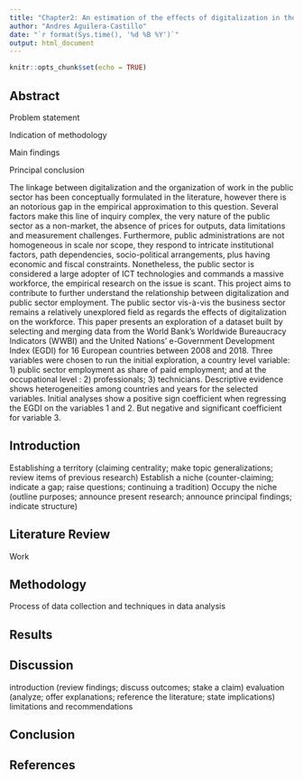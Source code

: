 ```yaml
---
title: "Chapter2: An estimation of the effects of digitalization in the public sector workforce"
author: "Andres Aguilera-Castillo"
date: "`r format(Sys.time(), '%d %B %Y')`"
output: html_document
---
```


```r
knitr::opts_chunk$set(echo = TRUE)
```

## Abstract

Problem statement

Indication of methodology

Main findings

Principal conclusion

The linkage between digitalization and the organization of work in the public sector has been conceptually formulated in the literature, however there is an notorious gap in the empirical approximation to this question. Several factors make this line of inquiry complex, the very nature of the public sector as a non-market, the absence of prices for outputs, data limitations and measurement challenges. Furthermore, public administrations are not homogeneous in scale nor scope, they respond to intricate institutional factors, path dependencies, socio-political arrangements, plus having economic and fiscal constraints. Nonetheless, the public sector is considered a large adopter of ICT technologies and commands a massive workforce, the empirical research on the issue is scant. This project aims to contribute to further understand the relationship between digitalization and public sector employment. The public sector vis-à-vis the business sector remains a relatively unexplored field as regards the effects of digitalization on the workforce. This paper presents an exploration of a dataset built by selecting and merging data from the World Bank's Worldwide Bureaucracy Indicators (WWBI) and the United Nations' e-Government Development Index (EGDI) for 16 European countries between 2008 and 2018. Three variables were chosen to run the initial exploration, a country level variable: 1) public sector employment as share of paid employment; and at the occupational level : 2) professionals; 3) technicians. Descriptive evidence shows heterogeneities among countries and years for the selected variables. Initial analyses show a positive sign coefficient when regressing the EGDI on the variables 1 and 2. But negative and significant coefficient for variable 3.

## Introduction

Establishing a territory (claiming centrality; make topic generalizations; review items of previous research) Establish a niche (counter-claiming; indicate a gap; raise questions; continuing a tradition) Occupy the niche (outline purposes; announce present research; announce principal findings; indicate structure)

## Literature Review

Work

## Methodology

Process of data collection and techniques in data analysis

## Results

## Discussion

introduction (review findings; discuss outcomes; stake a claim) evaluation (analyze; offer explanations; reference the literature; state implications) limitations and recommendations

## Conclusion

## References
